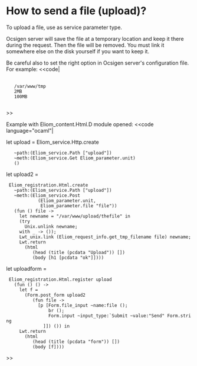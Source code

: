 =How to send a file (upload)?=

To upload a file, use {{{Eliom_parameter.file}}} as service parameter type.

Ocsigen server will save the file at a temporary location and keep it
there during the request.  Then the file will be removed.  You must
link it somewhere else on the disk yourself if you want to keep it.

Be careful also to set the right option in Ocsigen server's configuration file.
For example:
<<code|
<ocsigen>
  <server>
    <uploaddir>/var/www/tmp</uploaddir>
    <maxuploadfilesize>2MB</maxuploadfilesize>
    <maxrequestbodysize>100MB</maxrequestbodysize>
  </server>
</ocsigen>
>>

Example with Eliom_content.Html.D module opened:
<<code language="ocaml"|

let upload = Eliom_service.Http.create
    ~path:(Eliom_service.Path ["upload"])
    ~meth:(Eliom_service.Get Eliom_parameter.unit)
    ()

let upload2 =
  Eliom_registration.Html.create
    ~path:(Eliom_service.Path ["upload"])
    ~meth:(Eliom_service.Post
             (Eliom_parameter.unit,
              Eliom_parameter.file "file"))
    (fun () file ->
      let newname = "/var/www/upload/thefile" in
      (try
        Unix.unlink newname;
      with _ -> ());
      Lwt_unix.link (Eliom_request_info.get_tmp_filename file) newname;
      Lwt.return
        (html
           (head (title (pcdata "Upload")) [])
           (body [h1 [pcdata "ok"]])))


let uploadform =
  Eliom_registration.Html.register upload
    (fun () () ->
      let f =
        (Form.post_form upload2
           (fun file ->
             [p [Form.file_input ~name:file ();
                 br ();
                 Form.input ~input_type:`Submit ~value:"Send" Form.string
               ]]) ()) in
      Lwt.return
        (html
           (head (title (pcdata "form")) [])
           (body [f])))
>>
